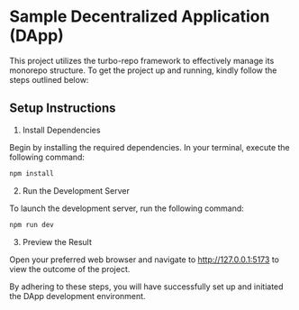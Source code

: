 # Sample Decentralized Application (DApp)

This project utilizes the turbo-repo framework to effectively manage its monorepo structure. To get the project up and running, kindly follow the steps outlined below:

## Setup Instructions

1. Install Dependencies

Begin by installing the required dependencies. In your terminal, execute the following command:

```bash
npm install
```

2. Run the Development Server

To launch the development server, run the following command:

```bash
npm run dev
```

3. Preview the Result

Open your preferred web browser and navigate to http://127.0.0.1:5173 to view the outcome of the project.

By adhering to these steps, you will have successfully set up and initiated the DApp development environment.
